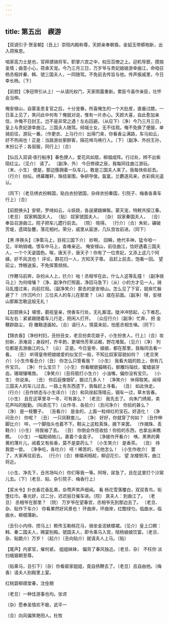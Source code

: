 ```yaml
---
---
---
```

title: 第五出　禊游
---



【双调引子·贺圣朝】〔丑上〕崇班内殿称尊，天颜亲奉朝昏。金貂玉带蟒袍新，出入荷殊恩。

咱家高力士是也，官拜骠骑将军。职掌六宫之中，权压百僚之上。迎机导窾，摸揣圣情；曲意小心，荷承天宠。今乃三月三日，万岁爷与贵妃娘娘游幸曲江，命咱召杨丞相并秦、韩、虢三国夫人，一同随驾。不免前去传旨与他。传声报戚里，今日幸长杨。〔下〕



【前腔】〔净冠带引从上〕一从请托权门，天家雨露重新。累臣今喜作亲臣，壮怀会当伸。

俺安禄山，自蒙圣恩复官之后，十分宠眷。所喜俺生的一个大肚皮，直垂过膝。一日圣上见了，笑问此中何有？俺就对说，惟有一片赤心。天颜大喜，自此愈加亲信，许俺不日封王。岂不是非常之遇！左右回避。〔从应下〕〔净〕今乃三月三日，皇上与贵妃游幸曲江。三国夫人随驾。倾城士女，无不往观。俺不免换了便服，单骑前往，游玩一番。〔作更衣、上马行介〕出得门来，你看香尘满路，车马如云，好不热闹也！正是：当路游丝萦醉客，隔花啼鸟唤行人。〔下〕〔副净、外扮王孙，末扮公子；各丽服，同行上〕〔合〕



【仙吕入双调·夜行船序】春色撩人，爱花风如扇，柳烟成阵。行过处，辨不出紫陌红尘。〔见介〕 请了。 〔副净、外〕 今日修禊之辰，我每同往曲江游玩。 〔末、小生〕 便是，那边簇拥着一队车儿，敢是三国夫人来了。我每快些前去。 〔行介〕纷纭，绣幕雕轩，珠绕翠围，争妍夺俊。氤氲，兰麝逐风来，衣彩佩光遥认。

〔同下〕〔老旦绣衣扮韩国，贴白衣扮虢国，杂绯衣扮秦国，引院子、梅香各乘车行上〕〔合〕



【前腔换头】安顿，罗绮如云，斗妖娆，各逞黛娥蝉鬓。蒙天宠，特敕共探江春。〔老旦〕 奴家韩国夫人， 〔贴〕 奴家虢国夫人， 〔杂〕 奴家秦国夫人， 〔合〕 奉旨召游曲江。院子把车儿趱行前去。 〔院〕 晓得。 〔行介〕〔合〕朱轮，碾破芳堤，遗珥坠簪，落花相衬。荣分，戚里从宸游，几队宫妆前进。〔同下〕

【黑 序换头】〔净策马上，目视三国下介〕 妙啊， 回瞬，绝代丰神，猛令咱一见，半晌销魂。恨车中马上，杳难亲近。 俺安禄山，前往曲江，恰好遇着三国夫人，一个个天姿国色。唉，唐天子，唐天子！你有了一位贵妃，又添上这几个阿姨，好不风流也！ 评论，群花归一人，方知天子尊。 且赶上前去，饱看一回。 望前尘，馋眼迷奚，不免挥策频频。

〔作鞭马前奔，杂扮从人上，拦介〕咄！丞相爷在此，什么人这等乱撞！〔副净骑马上〕为何喧嚷？〔净、副净作打照面，净回马急下〕〔从〕小的方才见一人，骑马乱撞过来，向前拦阻。〔副净笑介〕那去的是安禄山。怎么见了下官，就疾忙躲避了？〔作沉吟介〕三位夫人的车儿在那里？〔从〕就在前面。〔副净〕呀，安禄山那厮怎敢这般无礼！



【前腔换头】堪恨，藐视皇亲，傍香车行处，无礼厮混。陡冲冲怒起，心下难忍。 叫左右：紧紧跟随着车儿行走，把闲人打开。 〔众应行介〕〔副净〕忙奔， 把 金鞭辟路尘， 将 雕鞍逐画轮。〔合〕语行人，慎莫来前，怕惹丞相生嗔。〔同下〕

【锦衣香】〔净扮村妇，丑扮丑女，老旦扮卖花娘子，小生扮舍人，行上〕〔合〕妆扮新，添淹润；身段村，乔丰韵，更堪怜芳草沾裾，野花堆鬓。〔见介〕〔净〕 列位都是去游曲江的么？ 〔众〕 正是。今日皇帝、娘娘，都在那里，我每同去看一看。 〔丑〕 听得皇帝把娘娘爱的似宝贝一般，不知比奴家容貌如何？ 〔老旦笑介〕〔小生作看丑介〕〔丑〕 你怎么只管看我？ 〔小生〕 我看大姐的脸上，倒有几件宝贝。 〔净〕 什么宝贝？ 〔小生〕 你看眼嵌猫睛石，额雕玛瑙纹，蜜蜡装牙齿，珊瑚镶嘴唇。 〔净笑介〕〔丑将扇打小生介〕 小油嘴，偏你没有宝贝。 〔小生〕 你说来。 〔丑〕 你后庭像银矿，掘过几多人！ 〔净笑介〕 休得取笑。闻得三国夫人的车儿过去，一路上有东西遗下，我每赶上寻看。 〔丑〕 如此快走。 〔行介〕〔丑作娇态与小生诨介〕〔合〕和风徐起荡晴云，钿车一过，草木皆春。〔小生〕 且在这草里寻一寻，可有甚么？ 〔老旦〕 我先去了。 向朱门绣阁，卖花声叫的殷勤。〔叫卖花下〕〔众作寻、各拾介〕〔丑问净介〕 你拾的甚么？ 〔净〕 是一枝簪子。 〔丑看介〕 是金的，上面一粒绯红的宝石。好造化！ 〔净问丑介〕 你呢？ 〔丑〕 一只凤鞋套儿。 〔净〕 好好，你就穿了何如？ 〔丑作伸脚比介〕 啐，一个脚指头也着不下。鞋尖上这粒真珠，摘下来罢。 〔作摘珠、丢鞋介〕〔小生〕 待我袖了去。 〔丑〕 你倒会作揽收拾！你拾的东西，也拿出来瞧瞧。 〔小生〕 一幅鲛绡帕儿，裹着个金盒子。 〔净接作开看介〕 咦，黑黑的黄黄的薄片儿，闻着又有些香，莫不是耍药么？ 〔小生笑介〕 是香茶。 〔丑〕 待我尝一尝。 〔净争吃，各吐介〕 呸！稀苦的，吃他怎么！ 〔小生作收介〕 罢了，大家再往前去。 〔行介〕〔合〕蜂蝶闲相趁，柳迎花引， 望 龙楼倒泻，曲江将近。



〔小生、净先下，丑吊场叫介〕你们等我一等。阿呀，尿急了，且在这里打个沙窝儿去。〔下〕〔老旦、贴、杂引院子、梅香行上〕



【浆水令】扑衣香花香乱熏，杂莺声笑声细闻。 看 杨花雪落覆白，双双青鸟，衔堕红巾。春光好，过二分，迟迟丽日催车进。〔院〕 禀夫人：到曲江了。 〔老旦〕 丞相爷在那里？ 〔院〕 万岁爷在望春宫，丞相爷先到那边去了。 〔老旦、杂、贴作下车介〕 你看果然好风景也！ 环曲岸，环曲岸，红酣绿匀。临曲水，临曲水，柳细蒲新。

〔丑引小内侍、控马上〕敕传玉勒桃花马，骑坐金泥蛱蝶裙。〔见介〕皇上口敕：韩、秦二国夫人，赐宴别殿。虢国夫人，即令乘马入宫，陪杨娘娘饮宴。〔老旦、杂、贴跪介〕万岁！〔起介〕〔丑向贴介〕就请夫人上马。〔贴〕



【尾声】内家官，催何紧。 姐姐妹妹， 偏背了春风独近。〔老旦、杂〕 不枉你 淡扫蛾眉朝至尊。

〔贴乘马，丑引下〕〔杂〕你看裴家姐姐，竟自扬鞭去了。〔老旦〕且自由他。〔梅香〕请夫人别殿里上宴。



红桃碧柳禊堂春，沈佺期





〔老旦〕一种佳游事也均。张谔



〔杂〕愿奉圣情欢不极，武平一



〔合〕向风偏笑艳阳人。杜牧